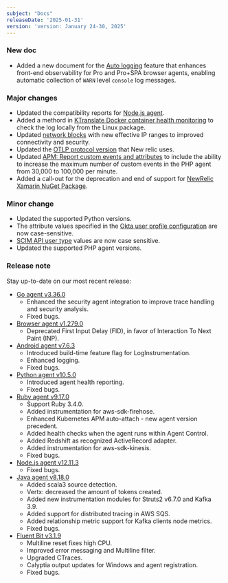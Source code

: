 ```yaml
---
subject: "Docs"
releaseDate: '2025-01-31'
version: 'version: January 24-30, 2025'
---
```


### New doc
* Added a new document for the [Auto logging](/docs/browser/browser-monitoring/browser-pro-features/auto-logging) feature that enhances front-end observability for Pro and Pro+SPA browser agents, enabling automatic collection of `WARN` level `console` log messages.

### Major changes

* Updated the compatibility reports for [Node.js agent](/docs/apm/agents/nodejs-agent/getting-started/compatibility-requirements-nodejs-agent/).
* Added a methord in [KTranslate Docker container health monitoring](/docs/network-performance-monitoring/advanced/ktranslate-container-health) to check the log locally from the Linux package.
* Updated [network blocks](/docs/new-relic-solutions/get-started/networks/) with new effective IP ranges to improved connectivity and security.
* Updated the [OTLP protocol version](/docs/opentelemetry/best-practices/opentelemetry-otlp/#otlp-version-support) that New relic uses.
* Updated [APM: Report custom events and attributes](/docs/data-apis/custom-data/custom-events/apm-report-custom-events-attributes/#php-att) to include the ability to increase the maximum number of custom events in the PHP agent from 30,000 to 100,000 per minute.
* Added a call-out for the deprecation and end of support for [NewRelic Xamarin NuGet Package](/docs/mobile-monitoring/new-relic-mobile-xamarin/monitor-your-xamarin-application/).

### Minor change

* Updated the supported Python versions.
* The attribute values specified in the [Okta user profile configuration](/docs/accounts/accounts/automated-user-management/okta-scimsso-application-configuration/) are now case-sensitive.
* [SCIM API user type](/docs/accounts/accounts/automated-user-management/tutorial-manage-users-groups-scim/#manage-user-type) values are now case sensitive.
* Updated the supported PHP agent versions.

### Release note

Stay up-to-date on our most recent release:

* [Go agent v3.36.0](/docs/release-notes/agent-release-notes/go-release-notes/go-agent-3-36-0/)
    * Enhanced the security agent integration to improve trace handling and security analysis.
    * Fixed bugs.
* [Browser agent v1.279.0](/docs/release-notes/new-relic-browser-release-notes/browser-agent-release-notes/browser-agent-v1.279.0/)
    * Deprecated First Input Delay (FID), in favor of Interaction To Next Paint (INP).
* [Android agent v7.6.3](/docs/release-notes/mobile-release-notes/android-release-notes/android-763/)
    * Introduced build-time feature flag for LogInstrumentation.
    * Enhanced logging.
    * Fixed bugs.
* [Python agent v10.5.0](/docs/release-notes/agent-release-notes/python-release-notes/python-agent-100500/)
    * Introduced agent health reporting.
    * Fixed bugs.
* [Ruby agent v9.17.0](/docs/release-notes/agent-release-notes/ruby-release-notes/ruby-agent-9-17-0/)
    * Support Ruby 3.4.0.
    * Added instrumentation for aws-sdk-firehose.
    * Enhanced Kubernetes APM auto-attach - new agent version precedent.
    * Added health checks when the agent runs within Agent Control.
    * Added Redshift as recognized ActiveRecord adapter.
    * Added instrumentation for aws-sdk-kinesis.
    * Fixed bugs.
* [Node.js agent v12.11.3](/docs/release-notes/agent-release-notes/nodejs-release-notes/node-agent-12-11-3/)
    * Fixed bugs.
* [Java agent v8.18.0](/docs/release-notes/agent-release-notes/java-release-notes/java-agent-8180/)
    * Added scala3 source detection.
    * Vertx: decreased the amount of tokens created.
    * Added new instrumentation modules for Struts2 v6.7.0 and Kafka 3.9.
    * Added support for distributed tracing in AWS SQS.
    * Added relationship metric support for Kafka clients node metrics.
    * Fixed bugs.
* [Fluent Bit v3.1.9](docs/release-notes/fluentbit-release-notes/fluentbit-24-10-31/)
    * Multiline reset fixes high CPU.
    * Improved error messaging and Multiline filter.
    * Upgraded CTraces.
    * Calyptia output updates for Windows and agent registration.
    * Fixed bugs.
